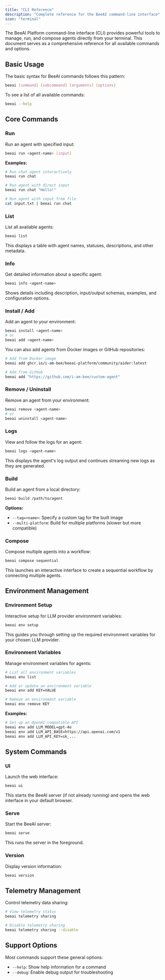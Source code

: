 ```yaml
---
title: "CLI Reference"
description: "Complete reference for the BeeAI command-line interface"
icon: "terminal"
---
```


The BeeAI Platform command-line interface (CLI) provides powerful tools to manage, run, and compose agents directly from your terminal. This document serves as a comprehensive reference for all available commands and options.

## Basic Usage

The basic syntax for BeeAI commands follows this pattern:

```bash
beeai [command] [subcommand] [arguments] [options]
```

To see a list of all available commands:

```bash
beeai --help
```

## Core Commands

### Run

Run an agent with specified input:

```bash
beeai run <agent-name> [input]
```

**Examples:**
```bash
# Run chat agent interactively
beeai run chat

# Run agent with direct input
beeai run chat "Hello!"

# Run agent with input from file
cat input.txt | beeai run chat
```

### List

List all available agents:

```bash
beeai list
```

This displays a table with agent names, statuses, descriptions, and other metadata.

### Info

Get detailed information about a specific agent:

```bash
beeai info <agent-name>
```

Shows details including description, input/output schemas, examples, and configuration options.

### Install / Add

Add an agent to your environment:

```bash
beeai install <agent-name>
# or
beeai add <agent-name>
```

You can also add agents from Docker images or GitHub repositories:

```bash
# Add from Docker image
beeai add ghcr.io/i-am-bee/beeai-platform/community/aider:latest

# Add from GitHub
beeai add "https://github.com/i-am-bee/custom-agent"
```

### Remove / Uninstall

Remove an agent from your environment:

```bash
beeai remove <agent-name>
# or
beeai uninstall <agent-name>
```

### Logs

View and follow the logs for an agent:

```bash
beeai logs <agent-name>
```

This displays the agent's log output and continues streaming new logs as they are generated.

### Build

Build an agent from a local directory:

```bash
beeai build /path/to/agent
```

**Options:**
- `--tag=<name>`: Specify a custom tag for the built image
- `--multi-platform`: Build for multiple platforms (slower but more compatible)

### Compose

Compose multiple agents into a workflow:

```bash
beeai compose sequential
```

This launches an interactive interface to create a sequential workflow by connecting multiple agents.

## Environment Management

### Environment Setup

Interactive setup for LLM provider environment variables:

```bash
beeai env setup
```

This guides you through setting up the required environment variables for your chosen LLM provider.

### Environment Variables

Manage environment variables for agents:

```bash
# List all environment variables
beeai env list

# Add or update an environment variable
beeai env add KEY=VALUE

# Remove an environment variable
beeai env remove KEY
```

**Examples:**
```bash
# Set up an OpenAI-compatible API
beeai env add LLM_MODEL=gpt-4o
beeai env add LLM_API_BASE=https://api.openai.com/v1
beeai env add LLM_API_KEY=sk_...
```

## System Commands

### UI

Launch the web interface:

```bash
beeai ui
```

This starts the BeeAI server (if not already running) and opens the web interface in your default browser.

### Serve

Start the BeeAI server:

```bash
beeai serve
```

This runs the server in the foreground.

### Version

Display version information:

```bash
beeai version
```

## Telemetry Management

Control telemetry data sharing:

```bash
# View telemetry status
beeai telemetry sharing

# Disable telemetry sharing
beeai telemetry sharing --disable
```

## Support Options

Most commands support these general options:

- `--help`: Show help information for a command
- `--debug`: Enable debug output for troubleshooting
